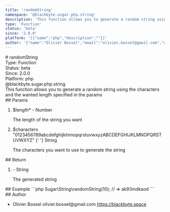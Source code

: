 ```yaml
---
title: 'randomString'
namespace: '@blackbyte.sugar.php.string'
description: 'This function allows you to generate a random string using the characters and the wanted length specified in the params'
type: 'Function'
status: 'beta'
since: '2.0.0'
platform: '[{"name":"php","description":""}]'
author: '{"name":"Olivier Bossel","email":"olivier.bossel@gmail.com","url":"https://blackbyte.space"}'
---
```


<div class="docmap-mdx">
  # randomString
  <div class="_metas">
    <div class="_type">
      <span class="_type-label">Type:</span>
      <span class="_type-value">Function</span>
    </div>
    <div class="_status">
      <span class="_status-label">Status:</span>
      <span class="_status-value -beta">beta</span>
    </div>
    <div class="_since">
      <span class="_since-label">Since:</span>
      <span class="_since-value">2.0.0</span>
    </div>
    <div class="_platform">
      <span class="_platform-label">Platform:</span>
      <span class="_platform-value -php">php</span>
    </div>
  </div>
  <div class="_namespace">@blackbyte.sugar.php.string</div>
  <div class="_description typo-lead typo-format">
    This function allows you to generate a random string using the characters
    and the wanted length specified in the params
  </div>
  <div class="_params">
    ## Params
    <ol class="_list">
      <li class="_item">
        <span class="_name">
          $length<span class="_required">*</span>
        </span>
        <span class="_default">-</span> <span class="_type">Number</span>
        <p class="_description">The length of the string you want</p>
      </li>
      <li class="_item">
        <span class="_name">$characters</span>
        <span class="_default">
          &quot;0123456789abcdefghijklmnopqrstuvwxyzABCDEFGHIJKLMNOPQRSTUVWXYZ&quot;
        </span>{' '}
        <span class="_type">String</span>
        <p class="_description">
          The characters you want to use to generate the string
        </p>
      </li>
    </ol>
  </div>
  <div class="_return">
    ## Return
    <ol class="_list">
      <li class="_item">
        <span class="_default">-</span>
        <span class="_type">String</span>
        <p class="_description">The generated string</p>
      </li>
    </ol>
  </div>
  <div class="_examples">
    ## Example ```php Sugar\String\randomString(10); // => ak93mdkaod ```
  </div>
  <div class="_author">
    ## Author
    <ul class="_list">
      <li class="_item">
        <span class="_name">Olivier Bossel</span>
        <span class="_email">olivier.bossel@gmail.com</span>
        <a href="https://blackbyte.space" target="_blank" class="_url">
          https://blackbyte.space
        </a>
      </li>
    </ul>
  </div>
</div>
